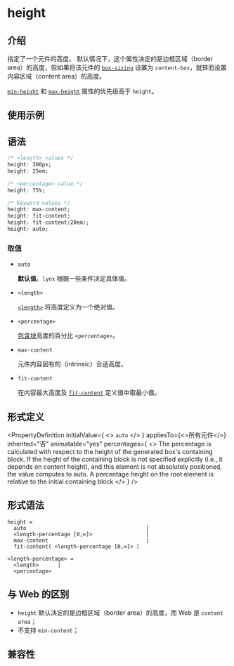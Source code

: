 # height

## 介绍

指定了一个元件的高度。
默认情况下，这个属性决定的是边框区域（border area）的高度，但如果将该元件的 [`box-sizing`](./box-sizing.mdx) 设置为 `content-box`，就转而设置内容区域（content area）的高度。

[`min-height`](./min-height) 和 [`max-height`](./max-height) 属性的优先级高于 `height`。

## 使用示例


<Go
  example="css-api"
  defaultFile="src/height/App.tsx"
  img="https://lf-lynx.tiktok-cdns.com/obj/lynx-artifacts-oss-sg/lynx-website/assets/doc/css/height.jpg"
  entry="src/height"
  defaultEntryFile="dist/height.lynx.bundle"
/>

## 语法

```css
/* <length> values */
height: 300px;
height: 25em;

/* <percentage> value */
height: 75%;

/* Keyword values */
height: max-content;
height: fit-content;
height: fit-content(20em);
height: auto;
```

### 取值

- `auto`

  **默认值**。`lynx` 根据一些条件决定具体值。

- `<length>`

  [`<length>`](/api/css/data-type/length.mdx) 将高度定义为一个绝对值。

- `<percentage>`

  [包含块](https://developer.mozilla.org/zh-CN/docs/Web/CSS/Containing_block)高度的百分比 `<percentage>`。

- `max-content`

  元件内容固有的（intrinsic）合适高度。

- `fit-content`

  在内容最大高度及 [`fit-content`](/api/css/data-type/fit-content.mdx) 定义值中取最小值。

## 形式定义


<PropertyDefinition
  initialValue={
    <>
      <code>auto</code>
    </>
  }
  appliesTo={<>所有元件</>}
  inherited="否"
  animatable="yes"
  percentages={
    <>
      The percentage is calculated with respect to the height of the generated
      box's containing block. If the height of the containing block is not
      specified explicitly (i.e., it depends on content height), and this
      element is not absolutely positioned, the value computes to auto. A
      percentage height on the root element is relative to the initial
      containing block
    </>
  }
/>

## 形式语法

```
height =
  auto                                      |
  <length-percentage [0,∞]>                 |
  max-content                               |
  fit-content( <length-percentage [0,∞]> )

<length-percentage> =
  <length>      |
  <percentage>
```

## 与 Web 的区别

- `height` 默认决定的是边框区域（border area）的高度，而 Web 是 `content area`；
- 不支持 `min-content`；

## 兼容性


<LegacyCompatTable metadata="css/properties/height" />
